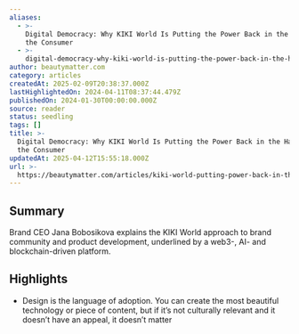 ```yaml
---
aliases:
  - >-
    Digital Democracy: Why KIKI World Is Putting the Power Back in the Hands of
    the Consumer
  - >-
    digital-democracy-why-kiki-world-is-putting-the-power-back-in-the-hands-of-the-consumer
author: beautymatter.com
category: articles
createdAt: 2025-02-09T20:38:37.000Z
lastHighlightedOn: 2024-04-11T08:37:44.479Z
publishedOn: 2024-01-30T00:00:00.000Z
source: reader
status: seedling
tags: []
title: >-
  Digital Democracy: Why KIKI World Is Putting the Power Back in the Hands of
  the Consumer
updatedAt: 2025-04-12T15:55:18.000Z
url: >-
  https://beautymatter.com/articles/kiki-world-putting-power-back-in-the-hands-of-the-consumer
---
```

## Summary

Brand CEO Jana Bobosikova explains the KIKI World approach to brand community and product development, underlined by a web3-, AI- and blockchain-driven platform.

## Highlights

- Design is the language of adoption. You can create the most beautiful technology or piece of content, but if it’s not culturally relevant and it doesn’t have an appeal, it doesn’t matter
